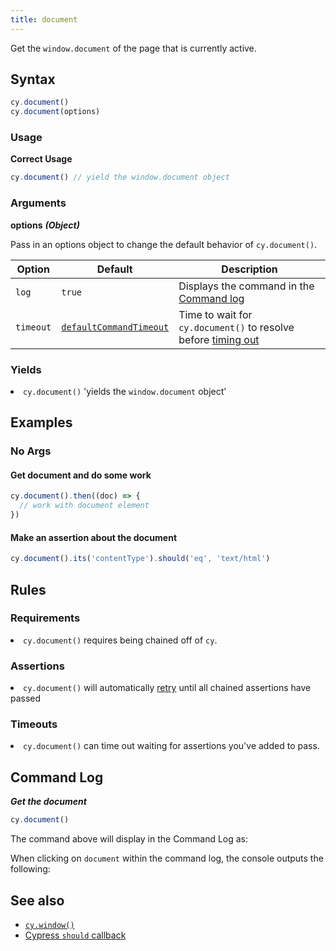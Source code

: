 ```yaml
---
title: document
---
```


Get the `window.document` of the page that is currently active.

## Syntax

```javascript
cy.document()
cy.document(options)
```

### Usage

**<Icon name="check-circle" color="green"></Icon> Correct Usage**

```javascript
cy.document() // yield the window.document object
```

### Arguments

**<Icon name="angle-right"></Icon> options** **_(Object)_**

Pass in an options object to change the default behavior of `cy.document()`.

| Option    | Default                                                              | Description                                                                              |
| --------- | -------------------------------------------------------------------- | ---------------------------------------------------------------------------------------- |
| `log`     | `true`                                                               | Displays the command in the [Command log](/guides/core-concepts/cypress-app#Command-Log) |
| `timeout` | [`defaultCommandTimeout`](/guides/references/configuration#Timeouts) | Time to wait for `cy.document()` to resolve before [timing out](#Timeouts)               |

### Yields [<Icon name="question-circle"/>](/guides/core-concepts/introduction-to-cypress#Subject-Management)

<List><li>`cy.document()` 'yields the `window.document` object' </li></List>

## Examples

### No Args

#### Get document and do some work

```javascript
cy.document().then((doc) => {
  // work with document element
})
```

#### Make an assertion about the document

```javascript
cy.document().its('contentType').should('eq', 'text/html')
```

## Rules

### Requirements [<Icon name="question-circle"/>](/guides/core-concepts/introduction-to-cypress#Chains-of-Commands)

<List><li>`cy.document()` requires being chained off of `cy`.</li></List>

### Assertions [<Icon name="question-circle"/>](/guides/core-concepts/introduction-to-cypress#Assertions)

<List><li>`cy.document()` will automatically
[retry](/guides/core-concepts/retry-ability) until all chained assertions have
passed</li></List>

### Timeouts [<Icon name="question-circle"/>](/guides/core-concepts/introduction-to-cypress#Timeouts)

<List><li>`cy.document()` can time out waiting for assertions you've added to
pass.</li></List>

## Command Log

**_Get the document_**

```javascript
cy.document()
```

The command above will display in the Command Log as:

<DocsImage src="/img/api/document/get-document-of-application-in-command-log.png" alt="Command log document" ></DocsImage>

When clicking on `document` within the command log, the console outputs the
following:

<DocsImage src="/img/api/document/console-yields-the-document-of-aut.png" alt="console.log document" ></DocsImage>

## See also

- [`cy.window()`](/api/commands/window)
- [Cypress `should` callback](https://glebbahmutov.com/blog/cypress-should-callback/)
